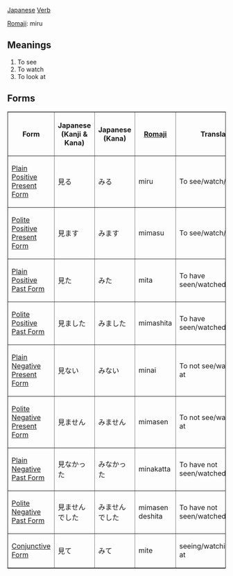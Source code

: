 [[Japanese]] [[Verb]]

[[Romaji]]: miru

== Meanings ==
# To see
# To watch
# To look at

== Forms ==
<TABLE border>

<TR>
<TH>Form</TH>
<TH>Japanese<BR>(Kanji & Kana)</TH>
<TH>Japanese<BR>(Kana)</TH>
<TH>[[Romaji]]</TH>
<TH>Translation</TH>
</TR>

<TR>
<TD>[[Japanese Plain Positive Present Form|Plain Positive Present Form]]</TD>
<TD>&#35211;&#12427;</TD>
<TD>&#12415;&#12427;</TD>
<TD>miru</TD>
<TD>To see/watch/look at</TD>
</TR>

<TR>
<TD>[[Japanese Polite Positive Present Form|Polite Positive Present Form]]</TD>
<TD>&#35211;&#12414;&#12377;</TD>
<TD>&#12415;&#12414;&#12377;</TD>
<TD>mimasu</TD>
<TD>To see/watch/look at</TD>
</TR>

<TR>
<TD>[[Japanese Plain Positive Past Form|Plain Positive Past Form]]</TD>
<TD>&#35211;&#12383;</TD>
<TD>&#12415;&#12383;</TD>
<TD>mita</TD>
<TD>To have seen/watched/looked at</TD>
</TR>

<TR>
<TD>[[Japanese Polite Positive Past Form|Polite Positive Past Form]]</TD>
<TD>&#35211;&#12414;&#12375;&#12383;</TD>
<TD>&#12415;&#12414;&#12375;&#12383;</TD>
<TD>mimashita</TD>
<TD>To have seen/watched/looked at</TD>
</TR>

<TR>
<TD>[[Japanese Plain Negative Present Form|Plain Negative Present Form]]</TD>
<TD>&#35211;&#12394;&#12356;</TD>
<TD>&#12415;&#12394;&#12356;</TD>
<TD>minai</TD>
<TD>To not see/watch/look at</TD>
</TR>

<TR>
<TD>[[Japanese Polite Negative Present Form|Polite Negative Present Form]]</TD>
<TD>&#35211;&#12414;&#12379;&#12435;</TD>
<TD>&#12415;&#12414;&#12379;&#12435;</TD>
<TD>mimasen</TD>
<TD>To not see/watch/look at</TD>
</TR>

<TR>
<TD>[[Japanese Plain Negative Past Form|Plain Negative Past Form]]</TD>
<TD>&#35211;&#12394;&#12363;&#12387;&#12383;</TD>
<TD>&#12415;&#12394;&#12363;&#12387;&#12383;</TD>
<TD>minakatta</TD>
<TD>To have not seen/watched/looked at</TD>
</TR>

<TR>
<TD>[[Japanese Polite Negative Past Form|Polite Negative Past Form]]</TD>
<TD>&#35211;&#12414;&#12379;&#12435;&#12391;&#12375;&#12383;</TD>
<TD>&#12415;&#12414;&#12379;&#12435;&#12391;&#12375;&#12383;</TD>
<TD>mimasen deshita</TD>
<TD>To have not seen/watched/looked at</TD>
</TR>

<TR>
<TD>[[Japanese Conjunctive Form|Conjunctive Form]]</TD>
<TD>&#35211;&#12390;</TD>
<TD>&#12415;&#12390;</TD>
<TD>mite</TD>
<TD>seeing/watching/looking at</TD>
</TR>

</TABLE>